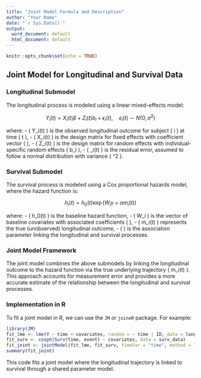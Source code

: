 ```yaml
---
title: "Joint Model Formula and Description"
author: "Your Name"
date: "`r Sys.Date()`"
output:
  word_document: default
  html_document: default
---
```


```r
knitr::opts_chunk$set(echo = TRUE)
```

## Joint Model for Longitudinal and Survival Data

### Longitudinal Submodel

The longitudinal process is modeled using a linear mixed-effects model:

$$
Y_i(t) = X_i(t)\beta + Z_i(t)b_i + \epsilon_i(t), \quad \epsilon_i(t) \sim N(0, \sigma^2)
$$

where:
- \( Y_i(t) \) is the observed longitudinal outcome for subject \( i \) at time \( t \),
- \( X_i(t) \) is the design matrix for fixed effects with coefficient vector \( \beta \),
- \( Z_i(t) \) is the design matrix for random effects with individual-specific random effects \( b_i \),
- \( \epsilon_i(t) \) is the residual error, assumed to follow a normal distribution with variance \( \sigma^2 \).

### Survival Submodel

The survival process is modeled using a Cox proportional hazards model, where the hazard function is:

$$
 h_i(t) = h_0(t) \exp(W_i \gamma + \alpha m_i(t))
$$

where:
- \( h_0(t) \) is the baseline hazard function,
- \( W_i \) is the vector of baseline covariates with associated coefficients \( \gamma \),
- \( m_i(t) \) represents the true (unobserved) longitudinal outcome,
- \( \alpha \) is the association parameter linking the longitudinal and survival processes.

### Joint Model Framework

The joint model combines the above submodels by linking the longitudinal outcome to the hazard function via the true underlying trajectory \( m_i(t) \). This approach accounts for measurement error and provides a more accurate estimate of the relationship between the longitudinal and survival processes.

### Implementation in R

To fit a joint model in R, we can use the `JM` or `joineR` package. For example:

```r
library(JM)
fit_lme <- lme(Y ~ time + covariates, random = ~ time | ID, data = long_data)
fit_surv <- coxph(Surv(time, event) ~ covariates, data = surv_data)
fit_joint <- jointModel(fit_lme, fit_surv, timeVar = "time", method = "weibull-PH")
summary(fit_joint)
```

This code fits a joint model where the longitudinal trajectory is linked to survival through a shared parameter model.
